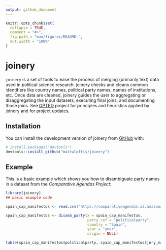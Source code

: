 ```yaml
---
output: github_document
---
```


<!-- README.md is generated from README.Rmd. Please edit that file -->

```r
knitr::opts_chunk$set(
  collapse = TRUE,
  comment = "#>",
  fig.path = "man/figures/README-",
  out.width = "100%"
)
```

# joinery

<!-- badges: start -->
<!-- badges: end -->

`joinery` is a set of tools to ease the process of merging (primarily text) data used in political science research. joinery checks and cleans common identifiers like country names, political party names, names of institutions, etc. Once data are cleaned, joinery guides the user to aggregating or disaggregating the input datasets, executing final joins, and documenting those joins. See [OPTED](https://opted.eu/) project for principles and heuristics applied by joinery and for project updates.

## Installation

You can install the development version of joinery from [GitHub](https://github.com/) with:

``` r
# install.packages("devtools")
devtools::install_github("mattwloftis/joinery")
```

## Example

This is a basic example which shows you how to disambiguate party names in a dataset from the *Comparative Agendas Project*:

```r
library(joinery)
## basic example code

spain_cap_manifestos <- read.csv("https://comparativeagendas.s3.amazonaws.com/datasetfiles/Party_Manifestos_CAP_Web_csv.csv", fileEncoding = "UTF-8")

spain_cap_manifestos <- disamb_party(x = spain_cap_manifestos,
                                     party_ref = "politicalparty",
                                     country = "Spain",
                                     year = "year",
                                     origin = NULL)

table(spain_cap_manifestos$politicalparty, spain_cap_manifestos$jnry_match)
```

